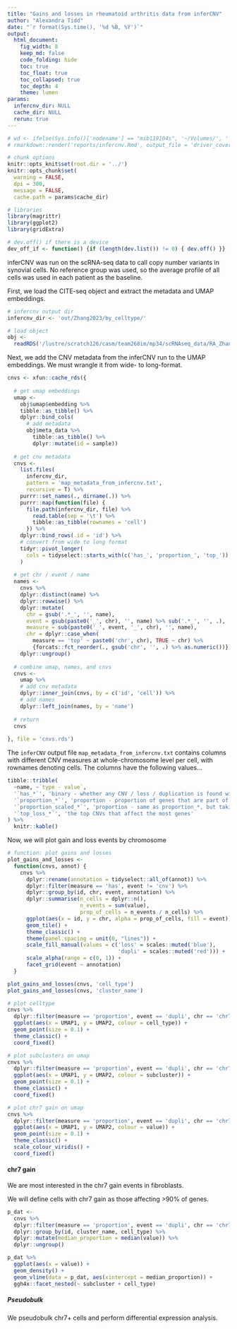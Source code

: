 ```yaml
---
title: "Gains and losses in rheumatoid arthritis data from inferCNV"
author: "Alexandra Tidd"
date: "`r format(Sys.time(), '%d %B, %Y')`"
output:
  html_document:
    fig_width: 8
    keep_md: false
    code_folding: hide
    toc: true
    toc_float: true
    toc_collapsed: true
    toc_depth: 4
    theme: lumen
params:
  infercnv_dir: NULL
  cache_dir: NULL
  rerun: true
---
```


```r
# wd <- ifelse(Sys.info()['nodename'] == "mib119104s", '~/Volumes/', '') |> paste0('/lustre/scratch125/casm/team268im/at31/RA_som_mut/infercnv/') ; setwd(wd)
# rmarkdown::render('reports/infercnv.Rmd', output_file = 'driver_coverage.html', output_dir = 'reports/', params = list(rerun = T))

# chunk options
knitr::opts_knit$set(root.dir = '../')
knitr::opts_chunk$set(
  warning = FALSE, 
  dpi = 300, 
  message = FALSE,
  cache.path = params$cache_dir) 

# libraries
library(magrittr)
library(ggplot2)
library(gridExtra)

# dev.off() if there is a device
dev_off_if <- function() {if (length(dev.list()) != 0) { dev.off() }}
```

inferCNV was run on the scRNA-seq data to call copy number variants in synovial cells. No reference group was used, so the average profile of all cells was used in each patient as the baseline. 

First, we load the CITE-seq object and extract the metadata and UMAP embeddings.

```r
# infercnv output dir
infercnv_dir <- 'out/Zhang2023/by_celltype/'

# load object
obj <- 
  readRDS('/lustre/scratch126/casm/team268im/mp34/scRNAseq_data/RA_ZhangEtal2023/processed_output/all_cells_reference.rds')
```

Next, we add the CNV metadata from the inferCNV run to the UMAP embeddings. We must wrangle it from wide- to long-format.

```r
cnvs <- xfun::cache_rds({
  
  # get umap embeddings
  umap <- 
    obj$umap$embedding %>%
    tibble::as_tibble() %>%
    dplyr::bind_cols(
      # add metadata
      obj$meta_data %>%
        tibble::as_tibble() %>%
        dplyr::mutate(id = sample)) 
  
  # get cnv metadata
  cnvs <- 
    list.files(
      infercnv_dir,
      pattern = 'map_metadata_from_infercnv.txt',
      recursive = T) %>%
    purrr::set_names(., dirname(.)) %>%
    purrr::map(function(file) {
      file.path(infercnv_dir, file) %>% 
        read.table(sep = '\t') %>% 
        tibble::as_tibble(rownames = 'cell')
      }) %>%
    dplyr::bind_rows(.id = 'id') %>%
    # convert from wide to long format
    tidyr::pivot_longer(
      cols = tidyselect::starts_with(c('has_', 'proportion_', 'top_'))
    ) 
  
  # get chr / event / name
  names <-
    cnvs %>%
    dplyr::distinct(name) %>%
    dplyr::rowwise() %>%
    dplyr::mutate(
      chr = gsub('.*_', '', name),
      event = gsub(paste0('_', chr), '', name) %>% sub('.*_', '', .),
      measure = sub(paste0('_', event, '_', chr), '', name),
      chr = dplyr::case_when(
        measure == 'top' ~ paste0('chr', chr), TRUE ~ chr) %>% 
        {forcats::fct_reorder(., gsub('chr', '', .) %>% as.numeric())}) %>%
    dplyr::ungroup() 
  
  # combine umap, names, and cnvs
  cnvs <-
    umap %>%
    # add cnv metadata
    dplyr::inner_join(cnvs, by = c('id', 'cell')) %>%
    # add names
    dplyr::left_join(names, by = 'name')
  
  # return
  cnvs 
  
}, file = 'cnvs.rds')
```

The `inferCNV` output file `map_metadata_from_infercnv.txt` contains columns with different CNV measures at whole-chromosome level per cell, with rownames denoting cells. The columns have the following values...

```r
tibble::tribble(
  ~name, ~`type - value`,
  '`has_*`', 'binary - whether any CNV / loss / duplication is found within the given chr',
  '`proportion_*`', 'proportion - proportion of genes that are part of any CNV / loss / duplication within the given chr',
  '`proportion_scaled_*`', 'proportion - same as proportion_*, but taking into account whether genes that are duplicated / lost are a single copy or two copies, as a weight',
  '`top_loss_*`', 'the top CNVs that affect the most genes'
) %>%
  knitr::kable()
```

Now, we will plot gain and loss events by chromosome

```r
# function: plot gains and losses
plot_gains_and_losses <- 
  function(cnvs, annot) {
    cnvs %>%
      dplyr::rename(annotation = tidyselect::all_of(annot)) %>%
      dplyr::filter(measure == 'has', event != 'cnv') %>%
      dplyr::group_by(id, chr, event, annotation) %>%
      dplyr::summarise(n_cells = dplyr::n(),
                       n_events = sum(value),
                       prop_of_cells = n_events / n_cells) %>%
      ggplot(aes(x = id, y = chr, alpha = prop_of_cells, fill = event)) +
      geom_tile() +
      theme_classic() +
      theme(panel.spacing = unit(0, "lines")) +
      scale_fill_manual(values = c('loss' = scales::muted('blue'),
                                   'dupli' = scales::muted('red'))) +
      scale_alpha(range = c(0, 1)) +
      facet_grid(event ~ annotation)
  }

plot_gains_and_losses(cnvs, 'cell_type')
plot_gains_and_losses(cnvs, 'cluster_name')

# plot celltype
cnvs %>%
  dplyr::filter(measure == 'proportion', event == 'dupli', chr == 'chr7') %>%
  ggplot(aes(x = UMAP1, y = UMAP2, colour = cell_type)) +
  geom_point(size = 0.1) +
  theme_classic() +
  coord_fixed()

# plot subclusters on umap
cnvs %>%
  dplyr::filter(measure == 'proportion', event == 'dupli', chr == 'chr7') %>%
  ggplot(aes(x = UMAP1, y = UMAP2, colour = subcluster)) +
  geom_point(size = 0.1) +
  theme_classic() +
  coord_fixed()

# plot chr7 gain on umap
cnvs %>%
  dplyr::filter(measure == 'proportion', event == 'dupli', chr == 'chr7') %>%
  ggplot(aes(x = UMAP1, y = UMAP2, colour = value)) +
  geom_point(size = 0.1) +
  theme_classic() +
  scale_colour_viridis() +
  coord_fixed()
```

#### chr7 gain

We are most interested in the chr7 gain events in fibroblasts. 

We will define cells with chr7 gain as those affecting >90% of genes.

```r
p_dat <-
  cnvs %>%
  dplyr::filter(measure == 'proportion', event == 'dupli', chr == 'chr7') %>%
  dplyr::group_by(id, cluster_name, cell_type) %>%
  dplyr::mutate(median_proportion = median(value)) %>%
  dplyr::ungroup()

p_dat %>%
  ggplot(aes(x = value)) + 
  geom_density() +
  geom_vline(data = p_dat, aes(xintercept = median_proportion)) +
  ggh4x::facet_nested(~ subcluster + cell_type)
```

##### Pseudobulk

We pseudobulk chr7+ cells and perform differential expression analysis.

```r

```

